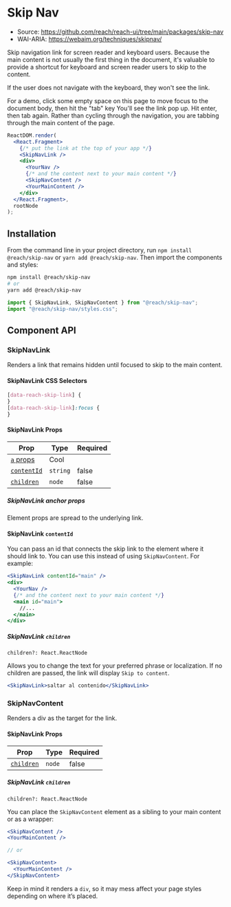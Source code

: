 
<SEO
  title="Skip Nav"
  description="Accessible skip-navigation-link React component for screen reader and keyboard users"
/>

# Skip Nav

- Source: https://github.com/reach/reach-ui/tree/main/packages/skip-nav
- WAI-ARIA: https://webaim.org/techniques/skipnav/

Skip navigation link for screen reader and keyboard users. Because the main content is not usually the first thing in the document, it's valuable to provide a shortcut for keyboard and screen reader users to skip to the content.

If the user does not navigate with the keyboard, they won't see the link.

For a demo, click some empty space on this page to move focus to the document body, then hit the "tab" key You'll see the link pop up. Hit enter, then tab again. Rather than cycling through the navigation, you are tabbing through the main content of the page.

```jsx
ReactDOM.render(
  <React.Fragment>
    {/* put the link at the top of your app */}
    <SkipNavLink />
    <div>
      <YourNav />
      {/* and the content next to your main content */}
      <SkipNavContent />
      <YourMainContent />
    </div>
  </React.Fragment>,
  rootNode
);
```

## Installation

From the command line in your project directory, run `npm install @reach/skip-nav` or `yarn add @reach/skip-nav`. Then import the components and styles:

```bash
npm install @reach/skip-nav
# or
yarn add @reach/skip-nav
```

```js
import { SkipNavLink, SkipNavContent } from "@reach/skip-nav";
import "@reach/skip-nav/styles.css";
```

## Component API

### SkipNavLink

Renders a link that remains hidden until focused to skip to the main content.

#### SkipNavLink CSS Selectors

```css
[data-reach-skip-link] {
}
[data-reach-skip-link]:focus {
}
```

#### SkipNavLink Props

| Prop                                   | Type    | Required |
| -------------------------------------- | ------- | -------- |
| [`a` props](#skipnavlink-anchor-props) | Cool    |          |
| [`contentId`](#skipnavlink-contentid)  | `string`| false    |
| [`children`](#skipnavlink-children)    | `node`  | false    |

##### SkipNavLink anchor props

Element props are spread to the underlying link.

#### SkipNavLink `contentId`

You can pass an id that connects the skip link to the element where it should link to. You can use this instead of using `SkipNavContent`. For example: 

```jsx
<SkipNavLink contentId="main" />
<div>
  <YourNav />
  {/* and the content next to your main content */}
  <main id="main">
    //...
  </main>
</div>
```

##### SkipNavLink `children`

`children?: React.ReactNode`

Allows you to change the text for your preferred phrase or localization. If no children are passed, the link will display `Skip to content`.

```jsx
<SkipNavLink>saltar al contenido</SkipNavLink>
```

### SkipNavContent

Renders a div as the target for the link.

#### SkipNavLink Props

| Prop                                   | Type   | Required |
| -------------------------------------- | ------ | -------- |
| [`children`](#skipnavcontent-children) | `node` | false    |

##### SkipNavLink `children`

`children?: React.ReactNode`

You can place the `SkipNavContent` element as a sibling to your main content or as a wrapper:

```jsx
<SkipNavContent />
<YourMainContent />

// or

<SkipNavContent>
  <YourMainContent />
</SkipNavContent>
```

Keep in mind it renders a `div`, so it may mess affect your page styles depending on where it’s placed.
